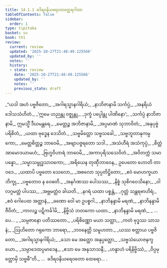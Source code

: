 ```yaml
---
title: 14.1.1 ခဒိရဝနိယရေဝတတ္ထေရဂါထာ
tableOfContents: false
sidebar:
  order: 1
type: tipitaka
basket: su
book: th1
review:
  current: review
  updated: '2025-10-27T21:48:49.125566'
  updated_by: ''
  notes: ''
  history:
  - state: review
    date: '2025-10-27T21:48:49.125566'
    updated_by: ''
    notes: ''
    previous_state: draft
---
```



<ReviewStatus review={frontmatter.review} showDetails={true} />

<HypothesisAnnotation frontmatter={frontmatter} />

<DynamicBreadcrumb />

<Division number="645" book="th1" e="ch" v="19" p="314">

<Paragraph number="971" type="verses" book="th1">
_“ယဒါ အဟံ ပဗ္ဗဇိတော,_  
_အဂါရသ္မာနဂါရိယံ;_  
_နာဘိဇာနာမိ သင်္ကပ္ပံ,_  
_အနရိယံ ဒေါသသံဟိတံ._  

</Paragraph>

</Division>
<Division number="646" book="th1" e="ch" v="19" p="314">

<Paragraph number="972" type="verses" book="th1">
_‘ဣမေ ဟညန္တု ဝဇ္ဈန္တု,_  
_ဒုက္ခံ ပပ္ပေါန္တု ပါဏိနော’;_  
_သင်္ကပ္ပံ နာဘိဇာနာမိ,_  
ဣမသ္မိံ ဒီဃမန္တရေ._  

</Paragraph>

</Division>
<Division number="647" book="th1" e="ch" v="19" p="314">

<Paragraph number="973" type="verses" book="th1">
_မေတ္တဉ္စ အဘိဇာနာမိ,_  
_အပ္ပမာဏံ သုဘာဝိတံ;_  
_အနုပုဗ္ဗံ ပရိစိတံ,_  
_ယထာ ဗုဒ္ဓေန ဒေသိတံ._  

</Paragraph>

</Division>
<Division number="648" book="th1" e="ch" v="19" p="314">

<Paragraph number="974" type="verses" book="th1">
_သဗ္ဗမိတ္တော သဗ္ဗသခေါ,_  
_သဗ္ဗဘူတာနုကမ္ပကော;_  
_မေတ္တစိတ္တဉ္စ ဘာဝေမိ,_  
_အဗျာပဇ္ဇရတော သဒါ._  

</Paragraph>

</Division>
<Division number="649" book="th1" e="ch" v="19" p="314">

<Paragraph number="975" type="verses" book="th1">
_အသံဟီရံ အသံကုပ္ပံ,_  
_စိတ္တံ အာမောဒယာမဟံ;_  
_ဗြဟ္မဝိဟာရံ ဘာဝေမိ,_  
_အကာပုရိသသေဝိတံ._  

</Paragraph>

</Division>
<Division number="650" book="th1" e="ch" v="19" p="314">

<Paragraph number="976" type="verses" book="th1">
_အဝိတက္ကံ သမာပန္နော,_  
_သမ္မာသမ္ဗုဒ္ဓသာဝကော;_  
_အရိယေန တုဏှီဘာဝေန,_  
ဥပေတော ဟောတိ တာဝဒေ._  

</Paragraph>

</Division>
<Division number="651" book="th1" e="ch" v="19" p="314">

<Paragraph number="977" type="verses" book="th1">
_ယထာပိ ပဗ္ဗတော သေလော,_  
_အစလော သုပ္ပတိဋ္ဌိတော;_  
_ဧဝံ မောဟက္ခယာ ဘိက္ခု,_  
_ပဗ္ဗတောဝ န ဝေဓတိ._  

</Paragraph>

</Division>
<Division number="652" book="th1" e="ch" v="19" p="314">

<Paragraph number="978" type="verses" book="th1">
_အနင်္ဂဏဿ ပေါသဿ,_  
_နိစ္စံ သုစိဂဝေသိနော;_  
_ဝါလဂ္ဂမတ္တံ ပါပဿ,_  
_အဗ္ဘမတ္တံဝ ခါယတိ._  

</Paragraph>

</Division>
<Division number="653" book="th1" e="ch" v="19" p="314">

<Paragraph number="979" type="verses" book="th1">
_နဂရံ ယထာ ပစ္စန္တံ,_  
_ဂုတ္တံ သန္တရဗာဟိရံ;_  
_ဧဝံ ဂေါပေထ အတ္တာနံ,_  
_ခဏော ဝေါ မာ ဥပစ္စဂါ._  

</Paragraph>

</Division>
<Division number="654" book="th1" e="ch" v="19" p="314">

<Paragraph number="980" type="verses" book="th1">
_နာဘိနန္ဒာမိ မရဏံ,_  
_နာဘိနန္ဒာမိ ဇီဝိတံ;_  
_ကာလဉ္စ ပဋိကင်္ခါမိ,_  
_နိဗ္ဗိသံ ဘတကော ယထာ._  

</Paragraph>

</Division>
<Division number="655" book="th1" e="ch" v="19" p="314">

<Paragraph number="981" type="verses" book="th1">
_နာဘိနန္ဒာမိ မရဏံ,_  
_ …ပေ… _  
_သမ္ပဇာနော ပတိဿတော._  

</Paragraph>

</Division>
<Division number="656" book="th1" e="ch" v="19" p="314">

<Paragraph number="982" type="verses" book="th1">
_ပရိစိဏ္ဏော မယာ သတ္ထာ,_  
_ကတံ ဗုဒ္ဓဿ သာသနံ;_  
_ဩဟိတော ဂရုကော ဘာရော,_  
_ဘဝနေတ္တိ သမူဟတာ._  

</Paragraph>

</Division>
<Division number="657" book="th1" e="ch" v="19" p="315">

<Paragraph number="983" type="verses" book="th1">
_ယဿ စတ္ထာယ ပဗ္ဗဇိတော,_  
_အဂါရသ္မာနဂါရိယံ;_  
_သော မေ အတ္ထော အနုပ္ပတ္တော,_  
_သဗ္ဗသံယောဇနက္ခယော._  

</Paragraph>

</Division>
<Division number="658" book="th1" e="ch" v="19" p="315">

<Paragraph number="984" type="verses" book="th1">
_သမ္ပာဒေထပ္ပမာဒေန,_  
_ဧသာ မေ အနုသာသနီ;_  
_ဟန္ဒာဟံ ပရိနိဗ္ဗိဿံ,_  
_ဝိပ္ပမုတ္တောမှိ သဗ္ဗဓီ”တိ._  


</Paragraph>
</Division>

<Paragraph number="985" type="center" book="th1">
…  ခဒိရဝနိယရေဝတော ထေရော… .
</Paragraph>